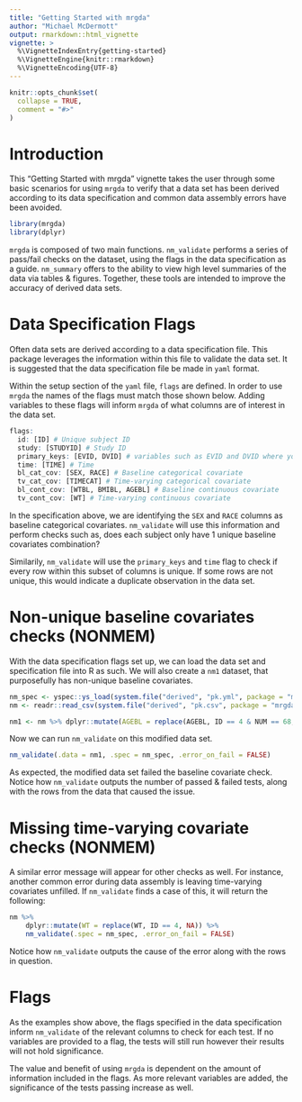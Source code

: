 ```yaml
---
title: "Getting Started with mrgda"
author: "Michael McDermott"
output: rmarkdown::html_vignette
vignette: >
  %\VignetteIndexEntry{getting-started}
  %\VignetteEngine{knitr::rmarkdown}
  %\VignetteEncoding{UTF-8}
---
```


```r
knitr::opts_chunk$set(
  collapse = TRUE,
  comment = "#>"
)
```

# Introduction

This "Getting Started with mrgda" vignette takes the user through some basic scenarios for using `mrgda` to verify that a data set has been derived according to its data specification and common data assembly errors have been avoided. 

```r
library(mrgda)
library(dplyr)
```

`mrgda` is composed of two main functions. `nm_validate` performs a series of pass/fail checks on the dataset, using the flags in the data specification as a guide. `nm_summary` offers to the ability to view high level summaries of the data via tables & figures. Together, these tools are intended to improve the accuracy of derived data sets.

# Data Specification Flags

Often data sets are derived according to a data specification file. This package 
leverages the information within this file to validate the data set. It is suggested
that the data specification file be made in `yaml` format. 

Within the setup section of the `yaml` file, `flags` are defined. In order to use `mrgda` the
names of the flags must match those shown below. Adding variables to these flags will inform `mrgda` of
what columns are of interest in the data set.

```r
flags:
  id: [ID] # Unique subject ID
  study: [STUDYID] # Study ID
  primary_keys: [EVID, DVID] # variables such as EVID and DVID where you anticipate no duplicate combinations
  time: [TIME] # Time
  bl_cat_cov: [SEX, RACE] # Baseline categorical covariate
  tv_cat_cov: [TIMECAT] # Time-varying categorical covariate
  bl_cont_cov: [WTBL, BMIBL, AGEBL] # Baseline continuous covariate
  tv_cont_cov: [WT] # Time-varying continuous covariate
```

In the specification above, we are identifying the `SEX` and `RACE` columns as baseline categorical covariates.
`nm_validate` will use this information and perform checks such as, does each subject only have 1 unique baseline
covariates combination?

Similarily, `nm_validate` will use the `primary_keys` and `time` flag to check if every row within this subset of columns 
is unique. If some rows are not unique, this would indicate a duplicate observation in the data set.

# Non-unique baseline covariates checks (NONMEM)

With the data specification flags set up, we can load the data set and specification file into R as such.
We will also create a `nm1` dataset, that purposefully has non-unique baseline covariates.

```r
nm_spec <- yspec::ys_load(system.file("derived", "pk.yml", package = "mrgda"))
nm <- readr::read_csv(system.file("derived", "pk.csv", package = "mrgda"), na = ".", show_col_types = FALSE)

nm1 <- nm %>% dplyr::mutate(AGEBL = replace(AGEBL, ID == 4 & NUM == 68, 52))
```

Now we can run `nm_validate` on this modified data set.

```r
nm_validate(.data = nm1, .spec = nm_spec, .error_on_fail = FALSE)
```

As expected, the modified data set failed the baseline covariate check. Notice how `nm_validate` outputs the 
number of passed & failed tests, along with the rows from the data that caused the issue.

# Missing time-varying covariate checks (NONMEM)

A similar error message will appear for other checks as well. For instance, another common error during 
data assembly is leaving time-varying covariates unfilled. If `nm_validate` finds a case of this, it will
return the following:

```r
nm %>%
    dplyr::mutate(WT = replace(WT, ID == 4, NA)) %>%
    nm_validate(.spec = nm_spec, .error_on_fail = FALSE)
```

Notice how `nm_validate` outputs the cause of the error along with the rows in question.

# Flags

As the examples show above, the flags specified in the data specification inform `nm_validate` of the 
relevant columns to check for each test. If no variables are provided to a flag, the tests will still
run however their results will not hold significance. 

The value and benefit of using `mrgda` is dependent on the amount of information included in the
flags. As more relevant variables are added, the significance of the tests passing increase as well.
